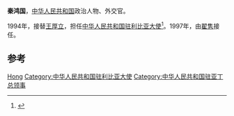 '''秦鸿国'''，[[中华人民共和国|中华人民共和国]]政治人物、外交官。

1994年，接替[[王厚立|王厚立]]，担任[[中国驻利比亚大使列表|中华人民共和国驻利比亚大使]]<ref>{{cite web|author=中华人民共和国外交部|title=中国驻利比亚历任大使|url=http://www.mfa.gov.cn/chn/pds/ziliao/wjrw/2167/2169/t9158.htm|publisher=中华人民共和国外交部|accessdate=2012-03-07}}</ref>。1997年，由[[翟隽|翟隽]]接任。

== 参考 ==
{{reflist}}
{{start box}}
{{s-dip}}
{{succession box|[[王厚立|王厚立]]|[[翟隽|翟隽]]|[[中国驻利比亚大使列表|中华人民共和国驻利比亚大使]]|1994年7月－1997年11月}}
{{succession box|[[李留根|李留根]]|[[时延春|时延春]]|[[中国驻亚丁总领事列表|中华人民共和国驻亚丁总领事]]|1993年1月－1994年5月}}
{{end box}}
{{中国政治人物小作品}}

{{Authority control}}
{{DEFAULTSORT:Qin秦}}
[[Category:秦姓|Hong]]
[[Category:中华人民共和国驻利比亚大使|Category:中华人民共和国驻利比亚大使]]
[[Category:中华人民共和国驻亚丁总领事|Category:中华人民共和国驻亚丁总领事]]